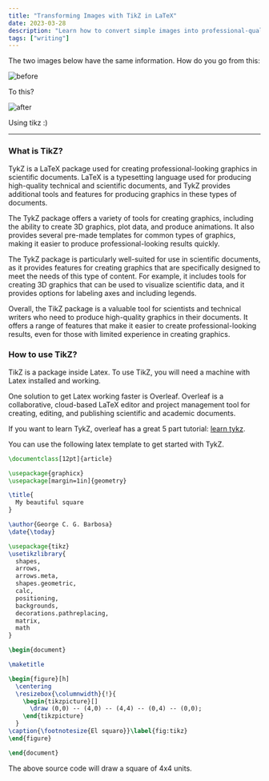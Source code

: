 ```yaml
---
title: "Transforming Images with TikZ in LaTeX"
date: 2023-03-28
description: "Learn how to convert simple images into professional-quality graphics using the TikZ package in LaTeX. This guide covers the basics of TikZ, provides step-by-step instructions, and includes practical examples to enhance your scientific documents."
tags: ["writing"]
---
```


The two images below have the same information. How do you go from this:

![before](https://cdn.hashnode.com/res/hashnode/image/upload/v1675048854707/26a0ee9b-356c-4983-9cf0-d850598bfd4c.png)

To this?

![after](https://cdn.hashnode.com/res/hashnode/image/upload/v1675048838279/12ca21c4-5849-41d1-8a89-6e38ce2f69e4.png)

Using tikz :)

---

### What is TikZ?

TykZ is a LaTeX package used for creating professional-looking graphics in scientific documents. LaTeX is a typesetting language used for producing high-quality technical and scientific documents, and TykZ provides additional tools and features for producing graphics in these types of documents.

The TykZ package offers a variety of tools for creating graphics, including the ability to create 3D graphics, plot data, and produce animations. It also provides several pre-made templates for common types of graphics, making it easier to produce professional-looking results quickly.

The TykZ package is particularly well-suited for use in scientific documents, as it provides features for creating graphics that are specifically designed to meet the needs of this type of content. For example, it includes tools for creating 3D graphics that can be used to visualize scientific data, and it provides options for labeling axes and including legends.

Overall, the TikZ package is a valuable tool for scientists and technical writers who need to produce high-quality graphics in their documents. It offers a range of features that make it easier to create professional-looking results, even for those with limited experience in creating graphics.

### How to use TikZ?

TikZ is a package inside Latex. To use TikZ, you will need a machine with Latex installed and working.

One solution to get Latex working faster is Overleaf. Overleaf is a collaborative, cloud-based LaTeX editor and project management tool for creating, editing, and publishing scientific and academic documents.

If you want to learn TykZ, overleaf has a great 5 part tutorial: [learn tykz](<https://www.overleaf.com/learn/latex/LaTeX_Graphics_using_TikZ%3A_A_Tutorial_for_Beginners_(Part_1)%E2%80%94Basic_Drawing>).

You can use the following latex template to get started with TykZ.

```latex
\documentclass[12pt]{article}

\usepackage{graphicx}
\usepackage[margin=1in]{geometry}

\title{
  My beautiful square
}

\author{George C. G. Barbosa}
\date{\today}

\usepackage{tikz}
\usetikzlibrary{
  shapes,
  arrows,
  arrows.meta,
  shapes.geometric,
  calc,
  positioning,
  backgrounds,
  decorations.pathreplacing,
  matrix,
  math
}

\begin{document}

\maketitle

\begin{figure}[h]
  \centering
  \resizebox{\columnwidth}{!}{
    \begin{tikzpicture}[]
      \draw (0,0) -- (4,0) -- (4,4) -- (0,4) -- (0,0);
    \end{tikzpicture}
  }
\caption{\footnotesize{El squaro}}\label{fig:tikz}
\end{figure}

\end{document}
```

The above source code will draw a square of 4x4 units.
